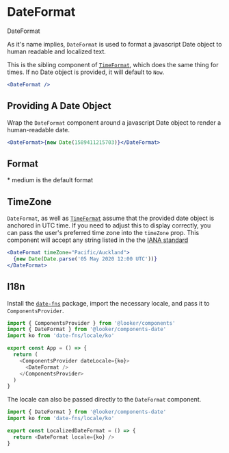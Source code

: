 
<Meta component={DateFormat} title="Docs/Components/Date/DateFormat" />

# DateFormat

<ImportMessage packageName="components-date">DateFormat</ImportMessage>

As it's name implies, `DateFormat` is used to format a javascript Date object to human readable and localized text.

This is the sibling component of [`TimeFormat`](time-format), which does the same thing for times. If no Date object is provided, it will default to `Now`.

```jsx
<DateFormat />
```

## Providing A Date Object

Wrap the `DateFormat` component around a javascript Date object to render a human-readable date.

```jsx
<DateFormat>{new Date(1589411215703)}</DateFormat>
```

## Format

\* medium is the default format

<DateFormatTable />

## TimeZone

`DateFormat`, as well as [`TimeFormat`]('time-format') assume that the provided date object is anchored in UTC time. If you need to adjust this to display correctly, you can pass the user's preferred time zone into the `timeZone` prop. This component will accept any string listed in the the [IANA standard](https://en.wikipedia.org/wiki/List_of_tz_database_time_zones)

```jsx
<DateFormat timeZone="Pacific/Auckland">
  {new Date(Date.parse('05 May 2020 12:00 UTC'))}
</DateFormat>
```

## I18n

Install the [`date-fns`](https://date-fns.org/) package, import the necessary locale, and pass it to `ComponentsProvider`.

```js static
import { ComponentsProvider } from '@looker/components'
import { DateFormat } from '@looker/components-date'
import ko from 'date-fns/locale/ko'

export const App = () => {
  return (
    <ComponentsProvider dateLocale={ko}>
      <DateFormat />
    </ComponentsProvider>
  )
}
```

The locale can also be passed directly to the `DateFormat` component.

```js static
import { DateFormat } from '@looker/components-date'
import ko from 'date-fns/locale/ko'

export const LocalizedDateFormat = () => {
  return <DateFormat locale={ko} />
}
```
